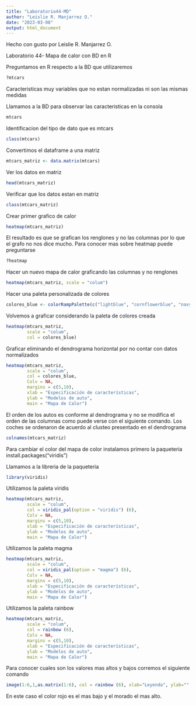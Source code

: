 ```yaml
---
title: "Laboratorio44-MD"
author: "Leislie R. Manjarrez O."
date: "2023-03-08"
output: html_document
---
```


Hecho con gusto por Leislie R. Manjarrez O.

Laboratorio 44- Mapa de calor con BD en R

Preguntamos en R respecto a la BD que utilizaremos
```r
?mtcars
```

Caracteristicas muy variables que no estan normalizadas ni son las mismas medidas

Llamamos a la BD para observar las caracteristicas en la consola
```r
mtcars
```

Identificacion del tipo de dato que es mtcars
```r
class(mtcars)
```

Convertimos el dataframe a una matriz
```r
mtcars_matriz <- data.matrix(mtcars)
```

Ver los datos en matriz
```r
head(mtcars_matriz)
```

Verificar que los datos estan en matriz
```r
class(mtcars_matriz)
```

Crear primer grafico de calor
```r
heatmap(mtcars_matriz)
```

El resultado es que se grafican los renglones y no las columnas por lo que el grafo no nos dice mucho. Para conocer mas sobre heatmap puede preguntarse
```r
?heatmap
```

Hacer un nuevo mapa de calor graficando las columnas y no renglones
```r
heatmap(mtcars_matriz, scale = "colum")
```

Hacer una paleta personalizada de colores
```r
colores_blue <- colorRampPalette(c("lightblue", "cornflowerblue", "navyblue"))(256)
```

Volvemos a graficar considerando la paleta de colores creada
```r
heatmap(mtcars_matriz, 
        scale = "colum",
        col = colores_blue)
```

Graficar eliminando el dendrograma horizontal por no contar con datos normalizados
```r
heatmap(mtcars_matriz, 
        scale = "colum",
        col = colores_blue,
        Colv = NA,
        margins = c(5,10),
        xlab = "Especificación de características",
        ylab = "Modelos de auto",
        main = "Mapa de Calor")
```

El orden de los autos es conforme al dendrograma y no se modifica el orden de las columnas como puede verse con el siguiente comando. Los coches se ordenaron de acuerdo al clusteo presentado en el dendrograma
```r
colnames(mtcars_matriz)
```

Para cambiar el color del mapa de color instalamos primero la paqueteria
install.packages("viridis")

Llamamos a la libreria de la paqueteria
```r
library(viridis)
```

Utilizamos la paleta viridis
```r
heatmap(mtcars_matriz, 
        scale = "colum",
        col = viridis_pal(option = "viridis") (6),
        Colv = NA,
        margins = c(5,10),
        xlab = "Especificación de características",
        ylab = "Modelos de auto",
        main = "Mapa de Calor")
```

Utilizamos la paleta magma
```r
heatmap(mtcars_matriz, 
        scale = "colum",
        col = viridis_pal(option = "magma") (6),
        Colv = NA,
        margins = c(5,10),
        xlab = "Especificación de características",
        ylab = "Modelos de auto",
        main = "Mapa de Calor")
```

Utilizamos la paleta rainbow
```r
heatmap(mtcars_matriz, 
        scale = "colum",
        col = rainbow (6),
        Colv = NA,
        margins = c(5,10),
        xlab = "Especificación de características",
        ylab = "Modelos de auto",
        main = "Mapa de Calor")
```

Para conocer cuales son los valores mas altos y bajos corremos el siguiente comando
```r
image(1:6,1,as.matrix(1:6), col = rainbow (6), xlab="Leyenda", ylab="", xaxt="n", yaxt="n", bty="n")
```

En este caso el color rojo es el mas bajo y el morado el mas alto.